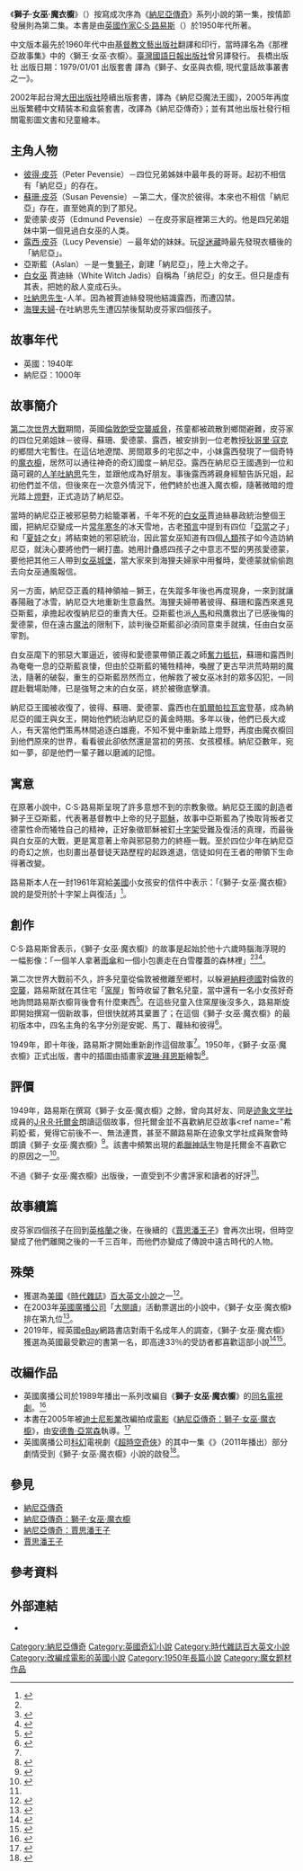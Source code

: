 {{noteTA
|1=zh-hans:纳尼亚传奇;zh-hk:魔幻王國;zh-tw:納尼亞傳奇;
|2=zh-hans:C·S·路易斯;zh-hk:魯益師;zh-tw:C·S·路易斯;
|3=zh-hans:凯斯宾;zh-hk:卡斯柏;zh-tw:賈思潘;
|4=zh-hans:阿斯兰;zh-hant:亞斯藍;
|5=zh-hans:简蒂丝;zh-hant:賈迪絲;
}}
{{about|小說|同名電視劇|獅子·女巫·魔衣櫥 (1988年電視劇)|同名電影|納尼亞傳奇：獅子·女巫·魔衣櫥}}
{{infobox Book | <!-- See Wikipedia:WikiProject_Novels or Wikipedia:WikiProject_Books -->
| name          = 獅子·女巫·魔衣櫥
| title_orig    = The Lion, the Witch and the Wardrobe
| image         = [[File:Lion_Witch_Wardrobe.jpg|File:Lion Witch Wardrobe.jpg]]
| image_caption = 《獅子·女巫·魔衣櫥》英文版書籍封面。
| author        = [[C·S·路易斯|C·S·路易斯]]
| illustrator   = [[波琳·拜恩斯|波琳·拜恩斯]]
| cover_artist  =波琳·拜恩斯
| country       = [[英國|英國]]
| language      = [[英文|英文]]
| series        = [[納尼亞傳奇|納尼亞傳奇]]
| genre         = [[奇幻小說|奇幻小說]]、[[兒童文學|兒童文學]]
| release_date  = 1950年
| preceded_by   = 《[[魔法師的外甥|魔法師的外甥]]》
| followed_by   = 《[[奇幻馬和傳說|奇幻馬和傳說]]》
}}<!---
--->
《'''獅子·女巫·魔衣櫥'''》（{{lang-en|'''The Lion, the Witch and the Wardrobe'''}}）按寫成次序為《[[納尼亞傳奇|納尼亞傳奇]]》系列小說的第一集，按情節發展則為第二集。本書是由[[英國|英國]][[作家|作家]][[C·S·路易斯|C·S·路易斯]]（{{lang|en|C. S. Lewis}}）於1950年代所著。

中文版本最先於1960年代中由[[基督教文藝出版社|基督教文藝出版社]]翻譯和印行，當時譯名為《那裡亞故事集》中的〈獅王·女巫·衣櫥〉。[[臺灣|臺灣]][[國語日報出版社|國語日報出版社]]曾另譯發行。
長橋出版社 出版日期：1979/01/01  出版套書 譯為《獅子、女巫與衣櫥, 現代童話故事叢書之一》。

2002年起台灣[[大田出版社|大田出版社]]陸續出版套書，譯為《納尼亞魔法王國》，2005年再度出版繁體中文精裝本和盒裝套書，改譯為《納尼亞傳奇》；並有其他出版社發行相關電影圖文書和兒童繪本。

== 主角人物 ==
* [[彼得·佩文西|彼得·皮芬]]（Peter Pevensie）－四位兄弟姊妹中最年長的哥哥。起初不相信有「納尼亞」的存在。
* [[蘇珊·佩文西|蘇珊·皮芬]]（Susan Pevensie）－第二大，僅次於彼得。本來也不相信「納尼亞」存在，直至她真的到了那兒。
* 愛德蒙·皮芬（Edmund Pevensie）－在皮芬家庭裡第三大的。他是四兄弟姐妹中第一個見過白女巫的人类。
* [[露西·佩文西|露西·皮芬]]（Lucy Pevensie）－最年幼的妹妹。玩[[捉迷藏|捉迷藏]]時最先發現衣櫃後的「納尼亞」。
* 亞斯藍（Aslan）－是一隻[[獅子|獅子]]，創建「納尼亞」，陸上大帝之子。
* [[白女巫|白女巫]] 賈迪絲（White Witch Jadis）自稱為「纳尼亞」的女王。但只是虛有其表，把她的敌人变成石头。
* [[人羊吐納思|吐納思先生]]-人羊。因為被賈迪絲發現他結識露西，而遭囚禁。
* [[海狸夫婦|海狸夫婦]]-在吐納思先生遭囚禁後幫助皮芬家四個孩子。

== 故事年代 ==
*英國：1940年
*納尼亞：1000年

== 故事簡介 ==

[[第二次世界大戰|第二次世界大戰]]期間，英國[[倫敦|倫敦]][[伦敦大轰炸|飽受空襲威脅]]，孩童都被疏散到鄉間避難，皮芬家的四位兄弟姐妹－彼得、蘇珊、愛德蒙、露西，被安排到一位老教授[[狄哥里·寇克|狄哥里·寇克]]的鄉間大宅暫住。在這佔地遼闊、房間眾多的宅邸之中，小妹露西發現了一個奇特的[[魔衣櫥|魔衣櫥]]，居然可以通往神奇的奇幻國度－納尼亞。露西在納尼亞王國遇到一位和藹可親的[[人羊吐納思|人羊吐納思]]先生，並跟他成為好朋友。事後露西將親身經驗告訴兄姐，起初他們並不信，但後來在一次意外情況下，他們終於也進入魔衣櫥，隨著微暗的燈光踏上[[燈野|燈野]]，正式造訪了納尼亞。

當時的納尼亞正被邪惡勢力給籠罩著，千年不死的[[白女巫|白女巫]]賈迪絲暴政統治整個王國，把納尼亞變成一片[[百年寒冬|常年寒冬]]的冰天雪地，古老[[預言|預言]]中提到有四位「[[亞當|亞當]]之子」和「[[夏娃|夏娃]]之女」將結束她的邪惡統治，因此當女巫知道有四個[[人類|人類]]孩子如今造訪納尼亞，就決心要將他們一網打盡。她用計蠱惑四孩子之中意志不堅的男孩愛德蒙，要他把其他三人帶到[[女巫|女巫]][[城堡|城堡]]，當大家來到海狸夫婦家中用餐時，愛德蒙就偷偷跑去向女巫通風報信。

另一方面，納尼亞正義的精神領袖－獅王{{le|亞斯藍|Aslan}}，在失蹤多年後也再度現身，一來到就讓春陽融了冰雪，納尼亞大地重新生意盎然。海狸夫婦帶著彼得、蘇珊和露西來進見亞斯藍，承擔起收復納尼亞的重責大任。亞斯藍也派[[人馬_(納尼亞)|人馬]]和飛鷹救出了已感後悔的愛德蒙，但在遠古[[魔法|魔法]]的限制下，談判後亞斯藍卻必須同意束手就擒，任由白女巫宰割。

白女巫麾下的邪惡大軍逼近，彼得和愛德蒙帶領正義之師[[第一次貝路納之役|奮力抵抗]]，蘇珊和露西則為奄奄一息的亞斯藍哀悽，但由於亞斯藍的犧牲精神，喚醒了更古早洪荒時期的魔法，隨著{{le|石桌 (納尼亞)|Stone Table|石桌}}的破裂，重生的亞斯藍昂然而立，他解救了被女巫冰封的眾多囚犯，一同趕赴戰場助陣，已是強弩之末的白女巫，終於被徹底擊潰。

納尼亞王國被收復了，彼得、蘇珊、愛德蒙、露西也在[[凱爾帕拉瓦宮|凱爾帕拉瓦宮]]登基，成為納尼亞的國王與女王，開始他們統治納尼亞的黃金時期。多年以後，他們已長大成人，有天當他們策馬林間追逐白雄鹿，不知不覺中重新踏上燈野，再度由魔衣櫥回到他們原來的世界，看看彼此卻依然還是當初的男孩、女孩模樣。納尼亞數年，宛如一夢，卻是他們一輩子難以磨滅的記憶。

==寓意==
在原著小說中，C·S·路易斯呈現了許多意想不到的宗教象徵。納尼亞王國的創造者獅子王亞斯藍，代表著基督教中上帝的兒子[[耶穌|耶穌]]，故事中亞斯藍為了換取背叛者艾德蒙性命而犧牲自己的精神，正好象徵耶穌被釘[[十字架|十字架]]受難及復活的真理，而最後與白女巫的大戰，更是寓意著上帝與邪惡勢力的終極一戰。至於四位少年在納尼亞的奇幻之旅，也刻畫出基督徒天路歷程的起跌進退，信徒如何在王者的帶領下生命得著改變。

路易斯本人在一封1961年寫給[[美國|美國]]小女孩安的信件中表示：「《獅子·女巫·魔衣櫥》說的是受刑於十字架上與復活」<ref name=":0">{{Cite book|title=走進魔衣櫥：路易斯與納尼亞的閱讀地圖|last=幸佳慧|publisher=時報文化|year=2006年1月|isbn=957-13-4429-X|location=臺北}}</ref>。

==創作==
C·S·路易斯曾表示，《獅子·女巫·魔衣櫥》的故事是起始於他十六歲時腦海浮現的一幅影像：「一個羊人拿著[[雨傘|雨傘]]和一個小包裹走在白雪覆蓋的森林裡」<ref name=":0" /><ref>{{Cite news|url=http://www.narnia.com/us/news-extras/narnia-timeline/|title=Narnia Timeline - Learn the History of Narnia & C. S. Lewis|newspaper=Narnia.com|accessdate=2018-08-02|language=en-US|archive-date=2020-10-24|archive-url=https://web.archive.org/web/20201024011933/https://www.narnia.com/us/news-extras/narnia-timeline/|dead-url=no}}</ref><ref name="希莉婭·藍·強森">{{Cite book|title=靈感來了：50部經典文學的幕後故事|last=希莉婭·藍·強森|publisher=高寶國際|year=2013年6月|isbn=978-986-185-847-0|location=臺北}}</ref>。

第二次世界大戰前不久，許多兒童從倫敦被撤離至鄉村，以躲避[[納粹德國|納粹德國]]對倫敦的[[空襲|空襲]]，路易斯就在其住宅「[[窯屋|窯屋]]」暫時收留了數名兒童，當中還有一名小女孩好奇地詢問路易斯衣櫥背後會有什麼東西<ref name="幸佳慧">{{Cite book|title=掉進兔子洞：幸佳慧帶路，跟著經典童書游英國|last=幸佳慧|publisher=天下|year=2012年8月|isbn=978-986-241-578-8|location=臺北}}</ref>。在這些兒童入住窯屋後沒多久，路易斯旋即開始撰寫一個新故事，但很快就將其棄置了；在這個《獅子·女巫·魔衣櫥》的最初版本中，四名主角的名字分別是安妮、馬丁、蘿絲和彼得<ref name=":1">{{Cite book|title=聖經、魔戒與奇幻宗師|last=柯林·杜瑞茲|publisher=啟示出版|year=2004年6月|isbn=986-7470-03-6|location=臺北}}</ref>。

1949年，即十年後，路易斯才開始重新創作這個故事<ref name=":1" />。1950年，《獅子·女巫·魔衣櫥》正式出版，書中的插圖由插畫家[[波琳·拜恩斯|波琳·拜恩斯]]繪製<ref>{{Cite news|url=http://www.narnia.com/celebrating-65-years-lion-witch-wardrobe/|title=Celebrating 65 years of The Lion, the Witch, and the Wardrobe: 1950-2015|date=2016-09-24|newspaper=Narnia.com|accessdate=2018-08-02|language=en-US|archive-date=2020-09-22|archive-url=https://web.archive.org/web/20200922040021/https://www.narnia.com/celebrating-65-years-lion-witch-wardrobe/|dead-url=no}}</ref>。

== 評價 ==
1949年，路易斯在撰寫《獅子·女巫·魔衣櫥》之餘，曾向其好友、同是[[迹象文学社|迹象文学社]]成員的[[J·R·R·托爾金|J·R·R·托爾金]]朗讀這個故事，但托爾金並不喜歡納尼亞故事<ref name="希莉婭·藍，覺得它前後不一、無法連貫，甚至不願路易斯在迹象文学社成員聚會時朗讀《獅子·女巫·魔衣櫥》<ref name="麥可·懷特">{{Cite book|title=托爾金傳|url=https://archive.org/details/tuoerjinzhuantol00whit|last=麥可·懷特|publisher=聯經|year=2002年10月|isbn=957-08-2512-X|location=臺北}}</ref>。該書中頻繁出現的[[希臘神話|希臘神話]]生物是托爾金不喜歡它的原因之一<ref name="派瑞·摩爾">{{Cite book|title=獅子·女巫·魔衣櫥電影聖經|last=派瑞·摩爾|publisher=大田出版|year=2005年12月|isbn=957-455-970-X|location=臺北}}</ref>。

不過《獅子·女巫·魔衣櫥》出版後，一直受到不少書評家和讀者的好評<ref name="希莉婭·藍·強森" />。

== 故事續篇 ==
{{Main|賈思潘王子}}
皮芬家四個孩子在回到[[英格蘭|英格蘭]]之後，在後續的《[[賈思潘王子|賈思潘王子]]》會再次出現，但時空變成了他們離開之後的一千三百年，而他們亦變成了傳說中遠古時代的人物。

== 殊榮 ==
*獲選為[[美國|美國]]《[[時代雜誌|時代雜誌]]》[[時代雜誌百大英文小說|百大英文小說]]之一<ref>{{Cite news|url=http://entertainment.time.com/2005/10/16/all-time-100-novels/slide/the-lion-the-witch-and-the-wardrobe-1950-by-c-s-lewis/|title=All-TIME 100 Novels The Lion, The Witch and the Wardrobe|author=|date=|work=Time|accessdate=2018-08-13|archive-date=2021-03-21|archive-url=https://web.archive.org/web/20210321223557/https://entertainment.time.com/2005/10/16/all-time-100-novels/slide/the-lion-the-witch-and-the-wardrobe-1950-by-c-s-lewis/|dead-url=no}}</ref>。
*在2003年[[英國廣播公司|英國廣播公司]]「[[大閱讀|大閱讀]]」活動票選出的小說中，《獅子·女巫·魔衣櫥》排在第九位<ref>{{Cite web|url=https://www.bbc.co.uk/arts/bigread/top100.shtml|title=BBC - The Big Read - Top 100 Books|accessdate=2018-08-13|work=www.bbc.co.uk|archive-date=2012-10-31|archive-url=https://web.archive.org/web/20121031065136/http://www.bbc.co.uk/arts/bigread/top100.shtml|dead-url=no}}</ref>。
*2019年，經英國[[eBay|eBay]]網路書店對兩千名成年人的調查，《獅子·女巫·魔衣櫥》獲選為英國最受歡迎的書第一名，即高達33％的受訪者都喜歡這部小說<ref>{{Cite news|title=The Lion, the Witch and the Wardrobe is Britain's favourite|url=https://www.belfasttelegraph.co.uk/news/northern-ireland/the-lion-the-witch-and-the-wardrobe-is-britains-favourite-38386013.html|newspaper=Belfast Telegraph|accessdate=2019-08-17|language=en-GB|date=2019-08-08|archive-date=2020-11-09|archive-url=https://web.archive.org/web/20201109065032/https://www.belfasttelegraph.co.uk/news/northern-ireland/the-lion-the-witch-and-the-wardrobe-is-britains-favourite-38386013.html|dead-url=no}}</ref><ref>{{Cite web|title=The Lion, the Witch and the Wardrobe is voted UK's favourite book|url=https://www.dailymail.co.uk/news/article-7335205/The-Lion-Witch-Wardrobe-voted-UKs-favourite-book.html|accessdate=2019-08-17|date=2019-08-08|publisher=Daily Mail|language=en|archive-date=2020-11-09|archive-url=https://web.archive.org/web/20201109065009/https://www.dailymail.co.uk/news/article-7335205/The-Lion-Witch-Wardrobe-voted-UKs-favourite-book.html|dead-url=no}}</ref>。

== 改編作品 ==
* 英國廣播公司於1989年播出一系列改編自《'''獅子·女巫·魔衣櫥'''》的[[獅子·女巫·魔衣櫥_(1988年電視劇)|同名電視劇]]。<ref>{{Cite web |url=http://www.ivideo.com.tw/rent_video/video_detail.asp?film_id=26684 |title=-{納尼亞傳奇}- 獅子女巫魔衣櫥 (The Chronicles Of Narnia-the Lion, The Witch And The Wardrobe)  |access-date=2008-06-22 |archive-date=2020-11-09 |archive-url=https://web.archive.org/web/20201109065004/http://www.ivideo.com.tw/rent_video/video_detail.asp?film_id=26684 |dead-url=no }}</ref>
* 本書在2005年被[[迪士尼影業|迪士尼影業]]改編拍成[[電影|電影]]《[[納尼亞傳奇：獅子·女巫·魔衣櫥|納尼亞傳奇：獅子·女巫·魔衣櫥]]》，由[[安德魯·亞當森|安德魯·亞當森]]執導。<ref>{{Cite web |url=http://disney.lovesakura.com/Narnia/movie/movie.htm |title=《納尼亞傳奇》系列電影 |access-date=2008-06-22 |archive-date=2021-04-13 |archive-url=https://web.archive.org/web/20210413091649/https://disney.lovesakura.com/Narnia/movie/movie.htm |dead-url=no }}</ref>
*英國廣播公司[[科幻電視作品|科幻]]電視劇《[[超時空奇俠|超時空奇俠]]》的其中一集《{{Le|博士·寡婦·魔衣櫥|The Doctor, the Widow and the Wardrobe}}》（2011年播出）部分劇情受到《獅子·女巫·魔衣櫥》小說的啟發<ref>{{Cite news|url=https://metro.co.uk/2011/09/21/doctor-who-christmas-special-cast-revealed-bill-bailey-and-claire-skinner-to-star-157584/|title=Bill Bailey and Claire Skinner to star in Doctor Who Christmas special|date=2011-09-21|newspaper=Metro|accessdate=2018-10-27|language=en-GB|archive-date=2020-11-09|archive-url=https://web.archive.org/web/20201109065008/https://metro.co.uk/2011/09/21/doctor-who-christmas-special-cast-revealed-bill-bailey-and-claire-skinner-to-star-157584/|dead-url=no}}</ref>。

== 參見 ==
* [[納尼亞傳奇|納尼亞傳奇]]
* [[納尼亞傳奇：獅子·女巫·魔衣櫥|納尼亞傳奇：獅子·女巫·魔衣櫥]]
* [[納尼亞傳奇：賈思潘王子|納尼亞傳奇：賈思潘王子]]
* [[賈思潘王子|賈思潘王子]]

== 參考資料 ==
{{reflist|2}}

== 外部連結 ==
* {{isfdb title|1629}}

{{魔幻王國}}
{{Authority control}}
{{Portal bar|小說|英國|納尼亞}}

{{DEFAULTSORT:Lion, the Witch and the Wardrobe, The}}
[[Category:納尼亞傳奇|Category:納尼亞傳奇]]
[[Category:英國奇幻小說|Category:英國奇幻小說]]
[[Category:時代雜誌百大英文小說|Category:時代雜誌百大英文小說]]
[[Category:改編成電影的英國小說|Category:改編成電影的英國小說]]
[[Category:1950年長篇小說|Category:1950年長篇小說]]
[[Category:魔女题材作品|Category:魔女题材作品]]